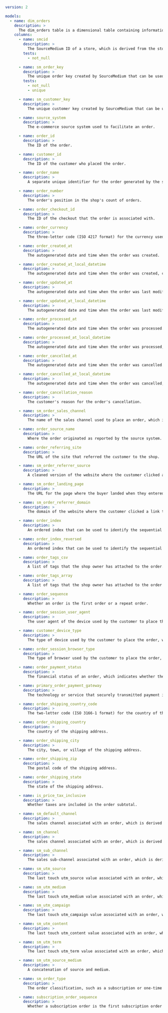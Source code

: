```yaml
version: 2

models:
  - name: dim_orders
    description: >
      The dim_orders table is a dimensional table containing information about orders that have been placed by customers.
    columns:
      - name: smcid
        description: >
          The SourceMedium ID of a store, which is derived from the store's myshopify.com domain.
        tests:
          - not_null

      - name: sm_order_key
        description: >
          The unique order key created by SourceMedium that can be used to join order dimensions to related tables.
        tests:
          - not_null
          - unique

      - name: sm_customer_key
        description: >
          The unique customer key created by SourceMedium that can be used to join customer dimensions to related tables.

      - name: source_system
        description: >
          The e-commerce source system used to facilitate an order.

      - name: order_id
        description: >
          The ID of the order.

      - name: customer_id
        description: >
          The ID of the customer who placed the order.

      - name: order_name
        description: >
          A separate unique identifier for the order generated by the source system.

      - name: order_number
        description: >
          The order's position in the shop's count of orders.

      - name: order_checkout_id
        description: >
          The ID of the checkout that the order is associated with.

      - name: order_currency
        description: >
          The three-letter code (ISO 4217 format) for the currency used for the tender transaction.

      - name: order_created_at
        description: >
          The autogenerated date and time when the order was created.

      - name: order_created_at_local_datetime
        description: >
          The autogenerated date and time when the order was created, converted to the reporting timezone configured in SourceMedium.

      - name: order_updated_at
        description: >
          The autogenerated date and time when the order was last modified.

      - name: order_updated_at_local_datetime
        description: >
          The autogenerated date and time when the order was last modified, converted to the reporting timezone configured in SourceMedium.

      - name: order_processed_at
        description: >
          The autogenerated date and time when the order was processed.

      - name: order_processed_at_local_datetime
        description: >
          The autogenerated date and time when the order was processed, converted to the reporting timezone configured in SourceMedium.

      - name: order_cancelled_at
        description: >
          The autogenerated date and time when the order was cancelled.

      - name: order_cancelled_at_local_datetime
        description: >
          The autogenerated date and time when the order was cancelled, converted to the reporting timezone configured in SourceMedium.

      - name: order_cancellation_reason
        description: >
          The customer's reason for the order's cancellation.

      - name: sm_order_sales_channel
        description: >
          The name of the sales channel used to place an order, which is derived from the order source name, payment gateway name, and order tags.

      - name: order_source_name
        description: >
          Where the order originated as reported by the source system.

      - name: order_referring_site
        description: >
          The URL of the site that referred the customer to the shop.

      - name: sm_order_referrer_source
        description: >
          A cleaned version of the website where the customer clicked a link to the shop.

      - name: sm_order_landing_page
        description: >
          The URL for the page where the buyer landed when they entered the shop.

      - name: sm_order_referrer_domain
        description: >
          The domain of the website where the customer clicked a link to the shop.

      - name: order_index
        description: >
          An ordered index that can be used to identify the sequential position of an order relative to a customer's order history.

      - name: order_index_reversed
        description: >
          An ordered index that can be used to identify the sequential position of an order relative to a customer's order history, in reverse order.

      - name: order_tags_csv
        description: >
          A list of tags that the shop owner has attached to the order.

      - name: order_tags_array
        description: >
          A list of tags that the shop owner has attached to the order in an array format.

      - name: order_sequence
        description: >
          Whether an order is the first order or a repeat order.

      - name: order_session_user_agent
        description: >
          The user agent of the device used by the customer to place the order.

      - name: customer_device_type
        description: >
          The type of device used by the customer to place the order, which is derived from the user agent.

      - name: order_session_browser_type
        description: >
          The type of browser used by the customer to place the order, which is derived from the user agent.

      - name: order_payment_status
        description: >
          The financial status of an order, which indicates whether the order has been paid.

      - name: primary_order_payment_gateway
        description: >
          The technology or service that securely transmitted payment information between the customer, the business, and the payment processor.

      - name: order_shipping_country_code
        description: >
          The two-letter code (ISO 3166-1 format) for the country of the shipping address.

      - name: order_shipping_country
        description: >
          The country of the shipping address.

      - name: order_shipping_city
        description: >
          The city, town, or village of the shipping address.

      - name: order_shipping_zip
        description: >
          The postal code of the shipping address.

      - name: order_shipping_state
        description: >
          The state of the shipping address.

      - name: is_price_tax_inclusive
        description: >
          Whether taxes are included in the order subtotal.

      - name: sm_default_channel
        description: >
          The sales channel associated with an order, which is derived from the order source name and order tags.

      - name: sm_channel
        description: >
          The sales channel associated with an order, which is derived from the order source name and order tags and factors in manual overrides as defined by the SourceMedium channel mapping configuration sheet.

      - name: sm_sub_channel
        description: >
          The sales sub-channel associated with an order, which is derived from the order source name and order tags and factors in manual overrides as defined by the SourceMedium channel mapping configuration sheet.

      - name: sm_utm_source
        description: >
          The last touch utm_source value associated with an order, which is derived from Shopify notes data, Shopify customer visits data, and GA or GA4 events.

      - name: sm_utm_medium
        description: >
          The last touch utm_medium value associated with an order, which is derived from Shopify notes data, Shopify customer visits data, and GA or GA4 events.

      - name: sm_utm_campaign
        description: >
          The last touch utm_campaign value associated with an order, which is derived from Shopify notes data, Shopify customer visits data, and GA or GA4 events.

      - name: sm_utm_content
        description: >
          The last touch utm_content value associated with an order, which is derived from Shopify notes data, Shopify customer visits data, and GA or GA4 events.

      - name: sm_utm_term
        description: >
          The last touch utm_term value associated with an order, which is derived from Shopify notes data, Shopify customer visits data, and GA or GA4 events.

      - name: sm_utm_source_medium
        description: >
          A concatenation of source and medium.

      - name: sm_order_type
        description: >
          The order classification, such as a subscription or one-time order, which is derived from order attributes, order tags, or subscription platform data, if a subscription platform has been integrated.

      - name: subscription_order_sequence
        description: >
          Whether a subscription order is the first subscription order or a repeat subscription order based on the subscription order index or order tag indicators when an index is not available.
```